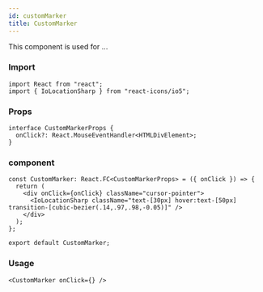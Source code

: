 ---
id: customMarker
title: CustomMarker
---

This component is used for ...

### Import

```tsx
import React from "react";
import { IoLocationSharp } from "react-icons/io5";
```

### Props

```tsx
interface CustomMarkerProps {
  onClick?: React.MouseEventHandler<HTMLDivElement>;
}
```

### component

```tsx
const CustomMarker: React.FC<CustomMarkerProps> = ({ onClick }) => {
  return (
    <div onClick={onClick} className="cursor-pointer">
      <IoLocationSharp className="text-[30px] hover:text-[50px] transition-[cubic-bezier(.14,.97,.98,-0.05)]" />
    </div>
  );
};

export default CustomMarker;
```

### Usage

```tsx
<CustomMarker onClick={} />
```